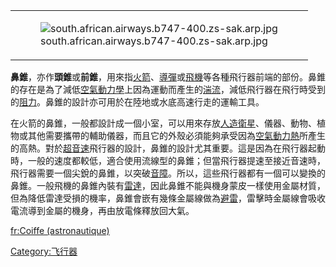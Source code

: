 {|align="right"
| [[File:south.african.airways.b747-400.zs-sak.arp.jpg|thumb]]
|}
'''鼻錐'''，亦作'''頭錐'''或'''前錐'''，用來指[[火箭|火箭]]、[[導彈|導彈]]或[[飛機|飛機]]等各種飛行器前端的部份。鼻錐的存在是為了減低[[空氣動力學|空氣動力學]]上因為運動而產生的[[湍流|湍流]]，減低飛行器在飛行時受到的[[阻力|阻力]]。鼻錐的設計亦可用於在陸地或水底高速行走的運輸工具。

在火箭的鼻錐，一般都設計成一個小室，可以用來存放[[人造衛星|人造衛星]]、儀器、動物、植物或其他需要攜帶的輔助儀器，而且它的外殼必須能夠承受因為[[空氣動力熱|空氣動力熱]]所產生的高熱。對於[[超音速|超音速]]飛行器的設計，鼻錐的設計尤其重要。這是因為在飛行器起動時，一般的速度都較低，適合使用流線型的鼻錐；但當飛行器提速至接近音速時，飛行器需要一個尖銳的鼻錐，以突破[[音障|音障]]。所以，這些飛行器都有一個可以變換的鼻錐。一般飛機的鼻錐內裝有[[雷達|雷達]]，因此鼻錐不能與機身蒙皮一樣使用金屬材質，但為降低雷達受損的機率，鼻錐會嵌有幾條金屬線做為[[避雷針|避雷]]，雷擊時金屬線會吸收電流導到金屬的機身，再由放電條釋放回大氣。

{{飞机结构}}

[[Category:飞行器|Category:飞行器]]

[[fr:Coiffe_(astronautique)|fr:Coiffe (astronautique)]]